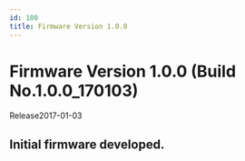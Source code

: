 ```yaml
---
id: 100
title: Firmware Version 1.0.0
---
```


# Firmware Version 1.0.0 (Build No.1.0.0_170103)

Release<Separator/>2017-01-03


## Initial firmware developed.
